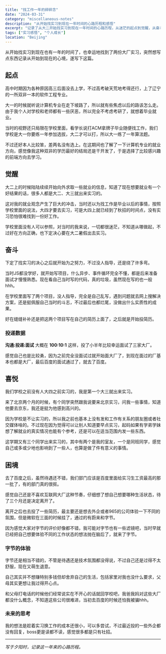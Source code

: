 ```yaml
---
title: "找工作一年的碎碎念"
date: "2024-03-31"
category: "miscellaneous-notes"
description: "从开始找实习到现在一年时间的心路历程和感悟"
excerpt: "记录了从大二开始找实习到现在一年时间的心路历程，从迷茫的起点到觉醒，从奋斗到收获喜悦，再到面临困境的真实感受。一个双非学生在大厂实习路上的成长轨迹。"
tags: ["实习感悟", "个人成长"]
location: "Beijing"
---
```


从开始找实习到现在也有一年的时间了，也幸运地找到了两份大厂实习，突然想写点东西记录从开始到现在的心境，遂写下这篇。

## 起点

高中时期因为各种原因高三后面没去上学，不过高考破天荒地考得还行，上了辽宁的一所双非一本的软件工程专业。

大一的时候就听说计算机专业在走下坡路了，所以就有些焦虑以后的路该怎么走。由于我个人对学校和老师都有一些厌恶，所以完全不考虑考研了，就想着毕业就业。

当时的视野还只局限在学校里面，看学长说打ACM拿牌子毕业随便找工作，我们学校是大一你要练一年参加选拔，大二才可以打，所以大一练了一年算法题。

不过还好本人比较笨，差两名没有选上。在这期间也了解了一下计算机专业的就业方向，感觉像我这种双非的学历最好的结局还是干开发了，于是选择了比较感兴趣的前端方向去学习。

## 觉醒

大二上的时候陆陆续续开始向外求取一些就业的信息，知道了现在想要就业有一个好结果的话，很多人都是大二、大三就出来实习的。

这对我的就业观念产生了巨大的冲击，当时还以为找工作是毕业以后的事情，按照学校里面的说法，大四才要去实习，可是大四上就已经到了秋招的时间点，没有实习恐怕很难找到一份好工作。

学校里面没有人可以参照，对当时的我来说，一切都很迷茫，不知道从哪做起，不过好在方向正确，也下定决心要在大二暑假出去实习。

## 奋斗

下定了找实习的决心之后就开始为之努力，不过没人指导，还是绕了许多弯。

当时JS都没学好，就开始写项目，什么异步、事件循环完全不懂，都是后来准备面试才慢慢熟悉。现在看自己当时写的代码，真的垃圾，虽然现在写的也一般hhh。

在学校里面写了两个项目，没人指导，完全是自己乱写，遇到问题就去网上搜解决方案，还是挺佩服自己当时的斗志，不过最后也都烂尾，没做出什么实质性的成果。

好在缝缝补补还是把这两个项目写在自己的简历上面了，之后就是开始投简历。

### 投递数据

**沟通:投递:面试** 大概在 **100:10:1** 这样，投了小半年比较幸运面试了三家大厂。

感觉自己也是比较勇，因为之前完全没面试过就开始面大厂了，到现在面过的厂基本也都是大厂，最后百度的面试通过了，就去了百度。

## 喜悦

我们学校之前没有人大四之前实习的，我是第一个大三就出来实习。

来了北京两个月的时候，有个同学突然跟我说要来北京实习，问我一些事情，知道他要去京东，我还是挺为他感到高兴的。

因为学校是不让实习的，所以我之前也基本上没有发和工作有关系的朋友圈或者社交媒体啥的。不过现在因为觉得可以让别人知道要早点实习，起码如果有学弟学妹想了解就业的真实情况也能有个参考，还是可以在适当范围内发一些东西。

这学期又有三个同学出来实习的，其中有两个是我的室友，一个是同班同学，感觉自己或多或少地也影响到了一些人，也算是做了件有意义的事情。

## 困境

去了百度之后，虽然待遇还不错，我们部门应该是百度里面给实习生工资最高的那一批了，有的部门真的很抠。

感觉自己还是不喜欢互联网大厂这种节奏，仔细想了想自己想要哪种生活状态，待了三个月还是决定离开了。

离开之后也去投了一些简历，最主要还是想去外企或者965的公司体验一下不同的氛围，但是微软在三面的时候挂了，通过的有蔚来和字节。

因为感觉大家对字节的评价好像都不错，我可能对字节也有一些滤镜吧，当时早就已经把自己想要体验不同的工作状态的想法抛在脑后了，就来了字节。

### 字节的体验

字节还是相当不错的，不管是待遇还是技术氛围都没得说，不过自己还是过得不太舒服，现在又萌生退意。

自己其实并不想赚特别多钱但却舍弃自己的生活，包括家里对我也没什么要求，父母其实更想让我过得开心点。

和父母打电话的时候他们经常说实在不开心的话就回学校吧，我爸我妈对这些大厂都没什么概念，不知道这些公司很难进，当初去百度的时候还怕我被骗hhh。

### 未来的思考

我的想法是趁着实习换工作的成本还很小，可以多尝试，不过最近投的一些外企都没有回复，boss更是读都不读，感觉很多都是只有社招。

---

*写于夕阳时，记录这一年来的心路历程。*